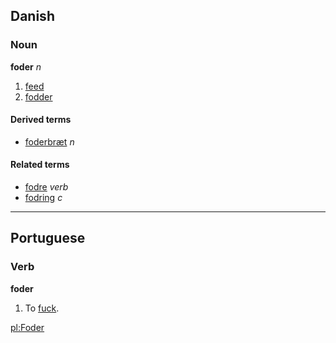 ==Danish==
===Noun===
'''foder''' ''n''

# [[feed]]
# [[fodder]]

====Derived terms====
*[[foderbræt]] ''n''

====Related terms====
*[[fodre]] ''verb''
*[[fodring]] ''c''

----

== Portuguese ==
===Verb===
'''foder'''

#To [[fuck]].

[[pl:Foder]]